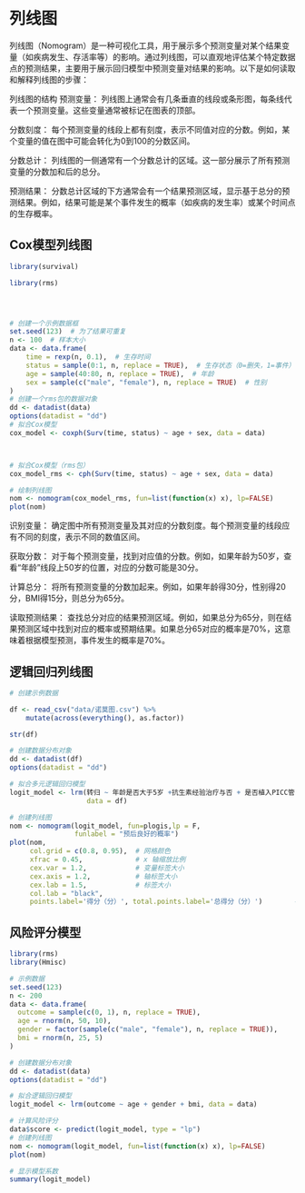 # 列线图

列线图（Nomogram）是一种可视化工具，用于展示多个预测变量对某个结果变量（如疾病发生、存活率等）的影响。通过列线图，可以直观地评估某个特定数据点的预测结果，主要用于展示回归模型中预测变量对结果的影响。以下是如何读取和解释列线图的步骤：

列线图的结构 预测变量： 列线图上通常会有几条垂直的线段或条形图，每条线代表一个预测变量。这些变量通常被标记在图表的顶部。

分数刻度： 每个预测变量的线段上都有刻度，表示不同值对应的分数。例如，某个变量的值在图中可能会转化为0到100的分数区间。

分数总计： 列线图的一侧通常有一个分数总计的区域。这一部分展示了所有预测变量的分数加和后的总分。

预测结果： 分数总计区域的下方通常会有一个结果预测区域，显示基于总分的预测结果。例如，结果可能是某个事件发生的概率（如疾病的发生率）或某个时间点的生存概率。

## Cox模型列线图

```r
library(survival)

library(rms)




# 创建一个示例数据框
set.seed(123)  # 为了结果可重复
n <- 100  # 样本大小
data <- data.frame(
    time = rexp(n, 0.1),  # 生存时间
    status = sample(0:1, n, replace = TRUE),  # 生存状态（0=删失，1=事件）
    age = sample(40:80, n, replace = TRUE),  # 年龄
    sex = sample(c("male", "female"), n, replace = TRUE)  # 性别
)
# 创建一个rms包的数据对象
dd <- datadist(data)
options(datadist = "dd")
# 拟合Cox模型
cox_model <- coxph(Surv(time, status) ~ age + sex, data = data)



# 拟合Cox模型（rms包）
cox_model_rms <- cph(Surv(time, status) ~ age + sex, data = data)

# 绘制列线图
nom <- nomogram(cox_model_rms, fun=list(function(x) x), lp=FALSE)
plot(nom)


```


识别变量： 确定图中所有预测变量及其对应的分数刻度。每个预测变量的线段应有不同的刻度，表示不同的数值区间。

获取分数： 对于每个预测变量，找到对应值的分数。例如，如果年龄为50岁，查看“年龄”线段上50岁的位置，对应的分数可能是30分。

计算总分： 将所有预测变量的分数加起来。例如，如果年龄得30分，性别得20分，BMI得15分，则总分为65分。

读取预测结果： 查找总分对应的结果预测区域。例如，如果总分为65分，则在结果预测区域中找到对应的概率或预期结果。如果总分65对应的概率是70%，这意味着根据模型预测，事件发生的概率是70%。

## 逻辑回归列线图

```r
# 创建示例数据

df <- read_csv("data/诺莫图.csv") %>% 
    mutate(across(everything(), as.factor))

str(df)

# 创建数据分布对象
dd <- datadist(df)
options(datadist = "dd")

# 拟合多元逻辑回归模型
logit_model <- lrm(转归 ~ 年龄是否大于5岁 +抗生素经验治疗与否 + 是否植入PICC管,
                   data = df)

# 创建列线图
nom <- nomogram(logit_model, fun=plogis,lp = F,
                funlabel = "预后良好的概率")
plot(nom, 
     col.grid = c(0.8, 0.95),  # 网格颜色
     xfrac = 0.45,             # x 轴缩放比例
     cex.var = 1.2,            # 变量标签大小
     cex.axis = 1.2,           # 轴标签大小
     cex.lab = 1.5,            # 标签大小
     col.lab = "black",
     points.label='得分（分）', total.points.label='总得分（分）')        # 标签颜色
```

## 风险评分模型

```r
library(rms)
library(Hmisc)

# 示例数据
set.seed(123)
n <- 200
data <- data.frame(
  outcome = sample(c(0, 1), n, replace = TRUE),
  age = rnorm(n, 50, 10),
  gender = factor(sample(c("male", "female"), n, replace = TRUE)),
  bmi = rnorm(n, 25, 5)
)

# 创建数据分布对象
dd <- datadist(data)
options(datadist = "dd")

# 拟合逻辑回归模型
logit_model <- lrm(outcome ~ age + gender + bmi, data = data)

# 计算风险评分
data$score <- predict(logit_model, type = "lp")
# 创建列线图
nom <- nomogram(logit_model, fun=list(function(x) x), lp=FALSE)
plot(nom)

# 显示模型系数
summary(logit_model)
```
